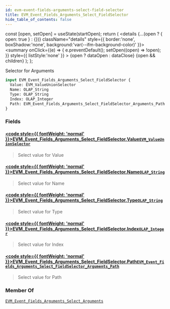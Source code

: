 ```yaml
---
id: evm-event-fields-arguments-select-field-selector
title: EVM_Event_Fields_Arguments_Select_FieldSelector
hide_table_of_contents: false
---
```







  const [open, setOpen] = useState(startOpen);
  return (
    <details {...(open ? { open: true } : {})} className="details" style={{ border:'none', boxShadow:'none', background:'var(--ifm-background-color)' }}>
      <summary
        onClick={(e) => {
          e.preventDefault();
          setOpen((open) => !open);
        }}
        style={{ listStyle:'none' }}
      >
      {open ? dataOpen : dataClose}
      </summary>
      {open && children}
    </details>
  );
};










Selector for Arguments


```graphql
input EVM_Event_Fields_Arguments_Select_FieldSelector {
  Value: EVM_ValueUnionSelector
  Name: OLAP_String
  Type: OLAP_String
  Index: OLAP_Integer
  Path: EVM_Event_Fields_Arguments_Select_FieldSelector_Arguments_Path
}
```




### Fields

#### [<code style={{ fontWeight: 'normal' }}>EVM_Event_Fields_Arguments_Select_FieldSelector.<b>Value</b></code>](#)<Bullet />[`EVM_ValueUnionSelector`](/docs/graphql-reference/inputs/evm-value-union-selector) <Badge class="badge badge--secondary" text="input"/> 
> 
> 
> Select value for Value
> 

#### [<code style={{ fontWeight: 'normal' }}>EVM_Event_Fields_Arguments_Select_FieldSelector.<b>Name</b></code>](#)<Bullet />[`OLAP_String`](/docs/graphql-reference/inputs/olap-string) <Badge class="badge badge--secondary" text="input"/> 
> 
> 
> Select value for Name
> 

#### [<code style={{ fontWeight: 'normal' }}>EVM_Event_Fields_Arguments_Select_FieldSelector.<b>Type</b></code>](#)<Bullet />[`OLAP_String`](/docs/graphql-reference/inputs/olap-string) <Badge class="badge badge--secondary" text="input"/> 
> 
> 
> Select value for Type
> 

#### [<code style={{ fontWeight: 'normal' }}>EVM_Event_Fields_Arguments_Select_FieldSelector.<b>Index</b></code>](#)<Bullet />[`OLAP_Integer`](/docs/graphql-reference/inputs/olap-integer) <Badge class="badge badge--secondary" text="input"/> 
> 
> 
> Select value for Index
> 

#### [<code style={{ fontWeight: 'normal' }}>EVM_Event_Fields_Arguments_Select_FieldSelector.<b>Path</b></code>](#)<Bullet />[`EVM_Event_Fields_Arguments_Select_FieldSelector_Arguments_Path`](/docs/graphql-reference/inputs/evm-event-fields-arguments-select-field-selector-arguments-path) <Badge class="badge badge--secondary" text="input"/> 
> 
> 
> Select value for Path
> 



### Member Of

[`EVM_Event_Fields_Arguments_Select_Arguments`](/docs/graphql-reference/inputs/evm-event-fields-arguments-select-arguments)  <Badge class="badge badge--secondary" text="input"/>

